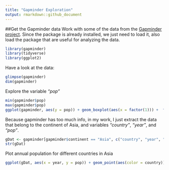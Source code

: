 ```yaml
---
title: "Gapminder Exploration"
output: rmarkdown::github_document
---
```

##Get the Gapminder data
Work with some of the data from the [Gapminder project](http://www.gapminder.org). Since the package is already installed, we just need to load it, also load the package that are useful for analyzing the data.

```r
library(gapminder)
library(tidyverse)
library(ggplot2)
```


Have a look at the data:
```r
glimpse(gapminder)
dim(gapminder)
```

Explore the variable *"pop"*
```r
min(gapminder$pop)
max(gapminder$pop)
ggplot(gapminder, aes(y = pop)) + geom_boxplot(aes(x = factor(1))) +  facet_wrap(~continent, scales = "free")
```

Because gapminder has too much info, in my work, I just extract the data that belong to the continent of Asia, and variables *"country"*, *"year"*, and *"pop"*.
```r
gDat <- gapminder[gapminder$continent == "Asia", c("country", "year", "pop")]
str(gDat)
```

Plot annual population for different countries in Asia 
```r
ggplot(gDat, aes(x = year, y = pop)) + geom_point(aes(color = country)) 
```

